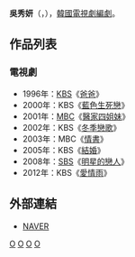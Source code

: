 {{藝人
| 姓名     = 吳秀妍
| 類型     = 編劇
| 圖片     = 
| 圖片尺寸 = 
| 圖片簡介 = 
| 原名     = 
| 外文名   = 오수연
| 外文     = ko
| 羅馬拼音 = Oh Soo Yun
| 英文名   = 
| 綽號     = 
| 其他藝名 = 
| 國籍     = {{ROK}}
| 民族     = 
| 籍貫     = 
| 出生日期 = {{Birth date and age|1968|10|4}}
| 出生地點 = {{ROK}}
| 職業     = [[編劇|編劇]]
| 語言     = [[韓語|韓語]]
| 教育程度 = 
| 出身地   = 
| 出道作   = 
| 出道日期 = 
| 代表作   = 
| 活躍年代 = 
}}

'''吳秀妍'''（{{lang-ko|'''오수연'''}}，{{bd|1968年|10月4日}}），[[韓國|韓國]][[電視劇|電視劇]][[編劇|編劇]]。

== 作品列表 ==
=== 電視劇 ===
*1996年：[[韓國放送公社|KBS]]《[[爸爸_(電視劇)|爸爸]]》
*2000年：KBS《[[藍色生死戀|藍色生死戀]]》
*2001年：[[文化廣播_(韓國)|MBC]]《[[醫家四姐妹|醫家四姐妹]]》
*2002年：KBS《[[冬季戀歌|冬季戀歌]]》
*2003年：MBC《[[情書_(電視劇)|情書]]》
*2005年：KBS《[[結婚_(電視劇)|結婚]]》
*2008年：[[SBS_(韓國)|SBS]]《[[明星的戀人|明星的戀人]]》
*2012年：KBS《[[愛情雨|愛情雨]]》

== 外部連結 ==
*[http://search.naver.com/search.naver?where=nexearch&query=%EC%9D%B4%EA%B2%BD%ED%9D%AC&sm=top_hty&fbm=1&ie=utf8&x=23&y=27 NAVER]{{ko}}

[[Category:韓國編劇|O]]
[[Category:韓國女性作家|O]]
[[Category:梨花女子大學校友|O]]

[[Category:吳姓|O]]